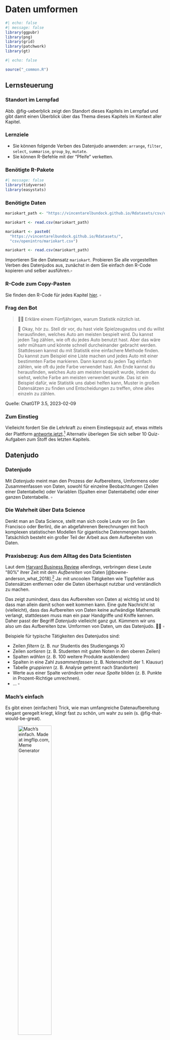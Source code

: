 # Daten umformen

<style>
q {
  quotes: '„' '“';
}
</style>


```r
#| echo: false
#| message: false
library(ggpubr)
library(png)
library(grid)
library(patchwork)
library(gt)
```


```r
#| echo: false

source("_common.R")
```



## Lernsteuerung



### Standort im Lernpfad

Abb. @fig-ueberblick zeigt den Standort dieses Kapitels im Lernpfad und gibt damit einen Überblick über das Thema dieses Kapitels im Kontext aller Kapitel.






### Lernziele


- Sie können folgende Verben des Datenjudo anwenden: `arrange`, `filter`,  `select`, `summarise`, `group_by`, `mutate`.
- Sie können R-Befehle mit der "Pfeife" verketten.


### Benötigte R-Pakete

```r
#| message: false
library(tidyverse)
library(easystats)
```




### Benötigte Daten

::: {.content-visible when-format="html"}

```r
mariokart_path <- "https://vincentarelbundock.github.io/Rdatasets/csv/openintro/mariokart.csv"

mariokart <- read.csv(mariokart_path)
```
:::


::: {.content-visible when-format="pdf"}


```r
mariokart <- paste0(
  "https://vincentarelbundock.github.io/Rdatasets/",
  "csv/openintro/mariokart.csv")

mariokart <- read.csv(mariokart_path)
```

:::

:::{#exr-los}
Importieren Sie den Datensatz `mariokart`. 
Probieren Sie alle vorgestellten Verben des Datenjudos aus,
zunächst in dem Sie einfach den R-Code kopieren und selber ausführen.$\square$
:::


### R-Code zum Copy-Pasten

Sie finden den R-Code für jedes Kapitel [hier](https://github.com/sebastiansauer/statistik1/tree/main/R-code-for-all-chapters). $\square$





### Frag den Bot


>   [🧑‍🎓]{.content-visible when-format="html"}[\emoji{student}]{.content-visible when-format="pdf"} Erkläre einem Fünfjährigen, warum Statistik nützlich ist.

>   [🤖]{.content-visible when-format="html"}[\emoji{robot}]{.content-visible when-format="pdf"}  Okay, hör zu. Stell dir vor, du hast viele Spielzeugautos und du willst herausfinden, welches Auto am meisten bespielt wird. Du kannst jeden Tag zählen, wie oft du jedes Auto benutzt hast. Aber das wäre sehr mühsam und könnte schnell durcheinander gebracht werden. Stattdessen kannst du mit Statistik eine einfachere Methode finden. Du kannst zum Beispiel eine Liste machen und jedes Auto mit einer bestimmten Farbe markieren. Dann kannst du jeden Tag einfach zählen, wie oft du jede Farbe verwendet hast. Am Ende kannst du herausfinden, welches Auto am meisten bespielt wurde, indem du siehst, welche Farbe am meisten verwendet wurde. Das ist ein Beispiel dafür, wie Statistik uns dabei helfen kann, Muster in großen Datensätzen zu finden und Entscheidungen zu treffen, ohne alles einzeln zu zählen.

Quelle: ChatGTP 3.5, 2023-02-09


### Zum Einstieg

Vielleicht fordert Sie die Lehrkraft zu einem Einstiegsquiz auf, etwas mittels der Plattform [antworte.jetzt](https://antworte.jetzt/).^[https://antworte.jetzt/] Alternativ überlegen Sie sich selber 10 Quiz-Aufgaben zum Stoff des letzten Kapitels.



## Datenjudo

:::{#def-datenjudo}
### Datenjudo
Mit *Datenjudo* meint man den Prozess der Aufbereitens, Umformens oder Zusammenfassen von Daten, sowohl für einzelne Beobachtungen (Zeilen einer Datentabelle) oder Variablen (Spalten einer Datentabelle) oder einer ganzen Datentabelle. $\square$
:::

### Die Wahrheit über Data Science

Denkt man an Data Science, stellt man sich coole Leute vor (in San Francisco oder Berlin), die an abgefahrenen Berechnungen mit hoch komplexen statistischen Modellen für gigantische Datenmengen basteln.
Tatsächlich besteht ein großer Teil der Arbeit aus dem Aufbereiten von Daten.


:::{.exm-datenjudo1}

### Praxisbezug: Aus dem Alltag des Data Scientisten

Laut dem [Harvard Business Review](https://hbr.org/2018/08/what-data-scientists-really-do-according-to-35-data-scientists) allerdings,
verbringen diese Leute "80%" ihrer Zeit mit dem *Aufbereiten* von Daten [@bowne-anderson_what_2018].^[<https://hbr.org/2018/08/what-data-scientists-really-do-according-to-35-data-scientists>]
Ja: mit uncoolen Tätigkeiten wie Tippfehler aus Datensätzen entfernen oder die Daten überhaupt nutzbar und verständlich zu machen.

Das zeigt zumindest, dass das Aufbereiten von Daten a) wichtig ist und b) dass man allein damit schon weit kommen kann. 
Eine gute Nachricht ist (vielleicht),
dass das Aufbereiten von Daten keine aufwändige Mathematik verlangt,
stattdessen muss man ein paar Handgriffe und Kniffe kennen.
Daher passt der Begriff *Datenjudo* vielleicht ganz gut. 
Kümmern wir uns also um das Aufbereiten bzw. Umformen von Daten, um das Datenjudo. 🔢🤹 $\square$

:::


:::{#exm-datenjudo}

Beispiele für typische Tätigkeiten des Datenjudos sind:

- Zeilen *filtern* (z. B. nur Studentis des Studiengangs X)
- Zeilen *sortieren* (z. B. Studenten mit guten Noten in den oberen Zeilen)
- Spalten *wählen* (z. B. 100 weitere Produkte ausblenden) 
- Spalten in eine Zahl *zusammenfassen* (z. B. Notenschnitt der 1. Klausur)
- Tabelle *gruppieren* (z. B. Analyse getrennt nach Standorten)
- Werte aus einer Spalte *verändern* oder *neue Spalte* bilden (z. B. Punkte in Prozent-Richtige umrechnen).
- ... $\square$

:::


### Mach's einfach

Es gibt einen (einfachen) Trick, wie man umfangreiche Datenaufbereitung elegant geregelt kriegt, 
klingt fast zu schön, um wahr zu sein (s. @fig-that-would-be-great).

![Mach's einfach. Made at imgflip.com, Meme Generator](img/thatwouldbegreat.jpg){#fig-that-would-be-great width="50%"}

Der Trick besteht darin, komplexe Operationen in mehrere einfache Teilschritte zu zergliedern^[Genau darin besteht das Wesen einer Analyse: die Zerlegung eines Objekts in seine Bestandteile.].
Man könnte vom "Lego-Prinzip" sprechen, s. @fig-lego.
Im linken Teil von @fig-lego sieht man ein (recht) komplexes Gebilde.
Zerlegt man es aber in seine Einzelteile, so sind es deutlich einfachere geometrische Objekte wie Dreiecke oder Quadrate (rechter Teil des Diagramms).

![Das Lego-Prinzip](img/Bausteine_dplyr_crop){#fig-lego width="75%"}

Damit Sie es selber einfach machen können, 
müssen Sie selber Hand anlegen.
Importieren Sie daher den Datensatz `mariokart`, z.B. so:


```r
mariokart <- read.csv(mariokart_path)

glimpse(mariokart)
```


```r
#| echo: false
mariokart <- as_tibble(mariokart)
```


:::{#exm-datenjudo}

Sie arbeiten immer noch bei dem großen Online-Auktionshaus.
Mittlerweile haben Sie sich den Ruf des "Datenguru" erworben.
Vielleicht weil Sie behauptet haben, Data Science sei zu 80% Datenjudo,
das hat irgendwie Eindruck geschindet...
Naja, jedenfalls müssen Sie jetzt mal zeigen, dass Sie nicht nur schlaue Sprüche draufhaben, sondern auch die Daten ordentlich abbürsten können.
Sie analysieren dafür im Folgenden den Datensatz `mariokart`. Na, dann los.$\square$
:::


## Die Verben des Datenjudos

Im R-Paket `{dplyr}`, das wiederum Teil des R-Pakets `{tidyverse}` ist,
gibt es eine Reihe von R-Befehlen,
die das Datenjudo in eine Handvoll einfacher Verben runterbrechen.^[Falls Sie das R-Paket `{tidyverse}` noch nicht installiert haben sollten, wäre jetzt ein guter Zeitpunkt dafür.]
Die wichtigsten Verben des Datenjudos schauen wir uns im Folgenden an.


Wir betrachten dazu im Folgenden einen einfachen (Spielzeug-)Datensatz,
an dem wir zunächst die Verben des Datenjudos vorstellen, s. @tbl-datenjudo.

```r
#| echo: false
d <- 
tibble(id = c(1, 2, 3),
       name = c("Anni", "Berti", "Charli"),
       gruppe = c("A", "A", "B"),
       note = c(2.7, 2.7, 1.7))

ra <- png::readPNG("img/rightarrow.png", native = TRUE)

p_d1 <- ggtexttable(d, rows=NULL)
p_ra <- ggplot() + inset_element(ra, 0, 0, 1, 1)
```

```r
#| echo: false
#| tbl-cap: "Ein einfacher Datensatz von schlichtem Gemüt"
#| label: tbl-datenjudo
d |> gt()
```


:::{.callout-important}
Die Verben des Datenjudos wohnen im Paket `{dyplr}`,
welches gestartet wird, wenn Sie `library(tidyverse)` eingeben.
Falls Sie vergessen , das Paket `{tidyverse}` zu starten, dann funktionieren diese Befehle nicht.$\square$
:::

:::{.callout-note}
Zur Erinnerung: In RStudio können Sie per Klick auf das kleine Tabellen-Icon im Bereich *Environment* die Tabellenansicht einer Tabelle öffnen, s. @sec-viewtab. $\square$
:::


### Tabelle sortieren: `arrange`

*Sortieren* der Zeilen ist eine einfache, aber häufige Tätigkeit des Datenjudos, s. @fig-arrange.

```r
#| echo: false
#| label: fig-arrange
#| fig-asp: .5
#| fig-cap: "Sinnbild für das Sortieren einer Tabelle mit `arrange()`"
d_arranged <-
  d %>% 
  arrange(note)

p_d_arranged <- ggtexttable(d_arranged, rows=NULL) 

p_d_arranged <-
  p_d_arranged %>% 
  table_cell_bg(column = 4, fill = "red", row = 2:tab_nrow(p_d_arranged))

p_text <- grid::textGrob("arrange()")

design <- 
  "
A#D
ABD
ACD
A#D
"

p_arrange <- wrap_plots(A = p_d1, 
                        B = p_text , 
                        C = p_ra, 
                        D = p_d_arranged, 
           widths = c(4,1,4),
           design = design) 
p_arrange +
  theme(plot.margin = margin(t = 5, r = 5, b = 5, l = 5, unit = "pt")) # Adjust top, right, bottom, and left margins


```


:::{#exm-arrange1}

### Was sind die höchsten Preise?

Sie wollen mal locker anfangen. Daher stellen Sie sich folgende Frage: Was sind denn eigentlich die höchsten Preise, für die das Spiel *Mariokart* über den Online-Ladentisch geht?
Die Spalte des Verkaufspreis heißt offenbar `total_pr` (s. Tabelle `mariokart`).
In Excel kann die Spalte, nach der man die Tabelle sortieren möchte,
einfach anklicken. Ob das in R auch so einfach geht?
Die Funktion `arrange()` macht es uns ziemlich einfach:

```r
#| echo: false
mariokart <-
  mariokart |> 
  select(-title)  # braucht zu viel Platz
```


::: {.content-visible when-format="html"}

```r
arrange(mariokart, total_pr)
```

:::

::: {.content-visible when-format="pdf"}
```r
#| eval: false
arrange(mariokart, total_pr) 
```


```r
#| echo: false
mariokart |> 
  select(total_pr, start_pr) |> 
  arrange(total_pr) |> 
  head()
```

:::

Übersetzen wir die R-Syntax ins Deutsche:

```
Hey R,
arrangiere (sortiere) `mariokart` nach der Spalte `total_pr`.
```

Gar nicht so schwer.$\square$
:::



Übrigens wird in `arrange()` per Voreinstellung aufsteigend sortiert.
Setzt man ein Minus vor der zu sortierenden Spalte,
wird umgekehrt, also *absteigend* sortiert:

```r
#| eval: false
mario_sortiert <- arrange(mariokart, -total_pr)
```


:::{#exr-arrange2}
Sortieren Sie die Mariokart-Daten absteigend nach der Anzahl der beigelegten Lenkräder.$\square$
:::

### Zeilen filtern: `filter`

#### Nur bestimmte Zeilen behalten

Zeilen *filtern* bedeutet, dass man nur *bestimmte* *Zeilen* (Beobachtungen) *behalten* möchte, 
die restlichen Zeilen brauchen wir nicht, weg mit ihnen.
Wir haben also ein Filterkriterium im Kopf,
anhand dessen wir die Tabelle filern, s. @fig-filter.


```r
#| echo: false
#| label: fig-filter
#| fig-cap: "Sinnbild für das Filtern einer Tabelle mit `filter()`"
d_filter <-
  d %>% 
  filter(note > 2)


p_d1 <- ggtexttable(d, rows=NULL)
p_ra <- ggplot() + inset_element(ra, 0, 0, 1, 1)
p_d_filter <- ggtexttable(d_filter, rows=NULL) 

p_d_filter <- 
  p_d_filter %>% 
  table_cell_bg(column = 1:4, fill = "red", row = 2:tab_nrow(p_d_filter))

p_text_filter <- grid::textGrob("filter()")

design <- 
  "
A#D
ABD
ACD
A#D
"

p_filter <- wrap_plots(A= p_d1, 
                       B = p_text_filter , 
                       C = p_ra, 
                       D = p_d_filter, 
                       widths = c(4,1,4),
                       design = design) 
p_filter
```


:::{#exm-filter}

### Ob ein Foto für den Verkaufspreis nützlich ist?

Als nächstes kommt Ihnen die Idee, 
mal zu schauen, ob Auktionen mit Photo der Ware einen höheren Verkaufspreis erzielen
als Auktionen ohne Photo.

```r
mariokart_neu <- filter(mariokart, stock_photo == "yes")
```

::: {.content-visible when-format="html"}

```r
mariokart_neu 
```





:::



Sie filtern also die Tabelle so,
dass *nur* diese Auktionen im Datensatz verbleiben,
welche ein Photo haben,
mit anderen Worten, Auktionen (Beobachtungen) bei denen gilt: `stock_photo == TRUE`.$\square$
:::


#### Komplexeres Filtern

Angestachelt von Ihren Erfolgen möchten Sie jetzt komplexere Hypothesen prüfen:
Ob wohl Auktionen von *neuen* Spielen und zwar *mit* Photo einen höheren Preis erzielen als die übrigen Auktionen?

Anders gesagt haben Sie zwei Filterkriterien im Blick: Neuheit `cond` und Photo `stock_photo`. Nur diejenigen Auktionen, die *sowohl* Neuheit *als auch* Photo erfüllen, möchten Sie näher untersuchen (Filtern mit dem logischen UND):

```r
mario_filter1 <- filter(mariokart, stock_photo == "yes" & cond == "new")
```


::: {.content-visible when-format="html"}
```r
mario_filter1
```
:::

Hm. Was ist mit den Auktionen, die *entweder* über ein Photo verfügen *oder auch* neu sind, oder beides (Filtern mit dem logischen ODER)?

```r
mario_filter2 <- filter(mariokart, 
                        stock_photo == "yes" | cond == "new")
```

::: {.content-visible when-format="html"}
```r
mario_filter2
```
:::

Zur Erinnerung: Logische Operatoren sind in @sec-logic erläutert.


Hier könnte man noch viele interessante Hypothesen prüfen, denken Sie sich und tun das auch ... 



:::{#exr-filter2}
Filtern Sie die Spiele mit nur einem Lenkrad und ohne Versandkosten.$\square$
:::



:::{#exr-filter3}
Filtern Sie die Spiele mit nur einem Lenkrad, die einen überdurchschnittlichen Verkaufspreis erzielen. 
Tipp: Nutzen Sie die Funktion `describe_distribution(name_der_tabelle)`, um den Mittelwert einer Variable des Datensatzes zu erfahren (diese Funktion wohnt im R-Paket `easystats`). $\square$
:::


### Spalten auswählen mit `select`

Eine Tabelle mit vielen Spalten kann schnell unübersichtlich werden.
Da lohnt es sich, eine alte goldene Regel zu beachten: Mache die Dinge so einfach wie möglich, aber nicht einfacher.
Wählen wir also *nur* die Spalten aus, die uns interessieren und entfernen wir die restlichen, s. @fig-select.

```r
#| echo: false
#| label: fig-select
#| fig-asp: 0.5
#| fig-cap: "Sinnbild für das Auswählen von Spalten mit `select()`"
d_select <-
  d %>% 
  select(id, note)

p_d1 <- ggtexttable(d, rows=NULL)
p_ra <- ggplot() + inset_element(ra, 0, 0, 1, 1)
p_d_select <- ggtexttable(d_select, rows=NULL) 

p_d_select2 <- 
  p_d1 %>% 
  table_cell_bg(column = 2, fill = "red", row = 2:tab_nrow(p_d_select))

p_text_select <- grid::textGrob("select()")

design <- 
  "
A#D
ABD
ACD
A#D
"

p_select <- wrap_plots(A= p_d_select2, 
                       B = p_text_select, 
                       C = p_ra, 
                       D = p_d_select, 
                       widths = c(4,1,4),
                       design = design) 
p_select
```

:::{#exm-select}

### Fokus auf nur zwei Spalten

Ob wohl gebrauchte Spiele deutlich geringere Preise erzielen im Vergleich zu neuwertigen Spielen?
Sie entschließen sich, mal ein Stündchen auf die relevanten Daten zu starren.

```r
#| eval: false
mario_select1 <- select(mariokart, cond, total_pr)
```



Aha (?)$\square$
:::

Der Befehl `select` erwartet als Input eine Tabelle und gibt (als Output) eine Tabelle zurück 
-- genau wie die meisten anderen Befehle des Datenjudos.
Auch wenn Sie nur eine Spalte auswählen, bleibt es eine Tabelle,
eben eine Tabelle mit nur einer Spalte.

`select` erlaubt Komfort; Sie können Spalten auf mehrere Arten auswählen,
z.B.

```r
#| eval: false
select(mariokart, 1, 2)  # Spalte 1 und 2
select(mariokart, 2:5)  #  Spalten 2 *bis* 5 
select(mariokart, -1)  # Alle Spalte *aber nicht* Spalte 1
```


:::{#exr-select}
Wählen Sie die Spalten `total_pr`, `cond` sowie die zweite Spalte der Tabelle `mariokart` aus!^[`select(mariokart, total_pr, cond, 2)`] $\square$
:::




Vertiefte Informationen zum Auswählen von Spalten mit `select` findet sich [hier](https://tidyr.tidyverse.org/reference/tidyr_tidy_select.html).^[<https://tidyr.tidyverse.org/reference/tidyr_tidy_select.html>]


### Spalten zu einer Zahl zusammenfassen mit `summarise`

So eine lange Spalte mit Zahlen -- mal ehrlich: wer blickt da schon durch?
Viel besser wäre es doch, die Spalte `total_pr` zu einer Zahl zusammenzufassen, das ist doch viel handlicher.
Kurz entschlossen fassen Sie die Spalte `total_pr`, den Verkaufspreis, zum Mittelwert zusammen, s. @fig-summarise.

```r
#| echo: false
#| label: fig-summarise
#| fig-asp: 0.5
#| fig-cap: "Spalten zu einer einzelnen Zahl zusammenfassen mit `summaris()`"
d_summ <-
  d %>% 
  summarise(note_mw = round(mean(note), 1))


p_d1 <- ggtexttable(d, rows=NULL)
p_ra <- ggplot() + inset_element(ra, 0, 0, 1, 1)
p_d_summ <- ggtexttable(d_summ, rows=NULL) 

p_text_summ <- grid::textGrob("summarise()",
                              gp=grid::gpar(fontsize=8))

design <- 
  "
A#D
ABD
ACD
A#D
"

p_summ <- wrap_plots(A= p_d1, 
                       B = p_text_summ, 
                       C = p_ra, 
                       D = p_d_summ, 
                       widths = c(4,1,4),
                       design = design) 
p_summ
```

:::{#exm-summarise}

### Was ist der mittlere Verkaufspreis?

Mit `summarise`, s. @lst-summarise, können wir den mittleren Verkaufspreis der Mariokart-Spiele berechnen.



```r
#| lst-label: lst-summarise
#| lst-cap: "Die R-Funktion summarise fasst einen Vektor z u einer Zahl zusammen"
mariokart_mittelwert <- summarise(mariokart,
                                  preis_mw = mean(total_pr))
mariokart_mittelwert
```

Aha! Etwa 50€ erzielt so eine Auktion im Schnitt.$\square$

:::


Übersetzen wir @lst-summarise vom Errischen ins Deutsche:

>   [🧑‍🎓]{.content-visible when-format="html"}[\emoji{student}]{.content-visible when-format="pdf"} Hey R, fasse die Zeilen von `total_pr` aus `mariokart` zu einer Zahl zusammen, und zwar mit Hilfe des Mittelwerts. Die resultierende Tabelle nennen wir `mariokart_mittelwert, sehr kreativ. Und die resultierende Spalte, die einzige in `mariokart_mittelwert`, nennen wir `preis_mw`.



Ein bisschen abstrakter gesprochen, fasst `summarise` also eine *Spalte* zu einer (einzelnen) *Zahl* zusammen, s. @eq-desk-summ.^[Eine Alternative, um eine Spalte zu einer Zahl zusammenzufassen, bietet der "Dollar-Operator" (`$`):  `mean(mariokart$total_pr)`.
Der Dollar-Operator trennt hier die Tabelle von der Spalte: `tibble$spalte`.
Im Gegensatz zu den Verben des Tidyverse (die immer einer Tabelle zurückliefern),
liefert der Dollar-Operator einen Vektor (Spalte) zurück. (Diese wird von `mean` dann zu einer einzelnen Zahl zusammengefasst.)]
*Auf welche Art* zusammengefasst werden soll, z.B. anhand des Mittelwerts oder Maximalwerts, muss noch zusätzlich innerhalb von `summarise` angegeben werden.



$$\begin{array}{|c|} \hline \\ \hline \\  \\  \\ \\ \hline \end{array} \qquad \rightarrow  \qquad \begin{array}{|c|} \hline \\  \hline \end{array}$$ {#eq-desk-summ}



:::{#exr-summarise}
Identifizieren Sie den höchsten Kaufpreis eines Mariokart-Spiels!^[`summarise(mariokart, hoechster_preis = max(total_pr))`] $\square$
:::






### Tabelle gruppieren

Es ist ja gut und schön, zu wissen, was so ein Spiel im Schnitt kostet.
Aber viel interessanter wäre es doch, denken Sie sich,
zu wissen, ob die neuen Spiele im Schnitt mehr kosten als die alten?
Ob R Ihnen so etwas ausrechnen kann?

>   [🤖]{.content-visible when-format="html"}[\emoji{robot}]{.content-visible when-format="pdf"}  Ich tue fast alles für dich. [🧡]{.content-visible when-format="html"}[\emoji{heart}]{.content-visible when-format="pdf"} 

Also gut, R, dann gruppiere die Tabelle, s. @fig-group.


```r
#| echo: false
#| label: fig-group
#| fig-cap: "Gruppieren von Datensätzen mit `group_by()`"
d_groupby <-
  d %>% 
  group_by(gruppe)

d_g1 <-
  d %>% 
  filter(gruppe == "A")

d_g2 <-
  d %>% 
  filter(gruppe == "B")


p_d_g1 <- ggtexttable(d_g1, rows=NULL) 
p_d_g2 <- ggtexttable(d_g2, rows=NULL)


p_d_g1 <- 
  p_d_g1 %>% 
  table_cell_bg(column = 3, fill = "blue", row = 2:tab_nrow(p_d_g1))

p_d_g2 <- 
  p_d_g2 %>% 
  table_cell_bg(column = 3, fill = "green", row = 2:tab_nrow(p_d_g2))

p_text_summ <- grid::textGrob("group_by(gruppe)",
                              gp=grid::gpar(fontsize=8))

design <- 
  "
A#D
ABD
ACE
A#E
"

p_group <- wrap_plots(A= p_d1, 
                       B = p_text_summ, 
                       C = p_ra, 
                       D = p_d_g1, 
                       E = p_d_g2,
                       widths = c(3,1,3),
                       design = design) 
p_group
```

Durch das Gruppieren wird die Tabelle in "Teiltabellen" -- entsprechend der Gruppen -- aufgeteilt.
Das sieht man der R-Tabelle aber nicht wirklich an.
Aber alle nachfolgenden Berechnungen werden *für jede Teiltabelle* einzeln ausgeführt.


:::{#exm-groupby}

### Mittlerer Preis pro Gruppe

Gruppieren alleine liefert Ihnen zwei (oder mehrere) Teiltabellen,
etwa neue Spiele (Gruppe 1, `new`) vs. gebrauchte Spiele (Gruppe 2, `used`).
Mit anderen Worten: Wir gruppieren anhand der Variable `cond`.

```r
mariokart_gruppiert <- group_by(mariokart, cond)
```

Wenn Sie die neue Tabelle betrachte, sehen Sie wenig Aufregendes, nur einen Hinweis, dass die Tabelle gruppiert ist.
Jetzt können Sie an jeder Teiltabelle Ihre weiteren Berechnungen vornehmen, etwa die Berechnung des mittleren Verkaufspreises.


```r
summarise(mariokart_gruppiert, preis_mw = mean(total_pr))
```

Langsam fühlen Sie sich als Datenchecker ... 🥷 🦹‍♀ $\square$
:::


:::{#exr-groupby}
:::{.panel-tabset}
### Aufgabe
Berechnen Sie den mittleren und maximalen Verkaufspreis getrennt für Spiele mit und ohne Foto!

### Lösung
```r
mariokart_gruppiert_foto <- group_by(mariokart, stock_photo)

mariokart_verkaufspreis_foto <- 
  summarise(mariokart_gruppiert_foto,
            total_pr_avg = mean(total_pr),
            total_pr_max = max(total_pr))

mariokart_verkaufspreis_foto
```

:::
:::


### Spalten verändern mit `mutate`

Immer mal wieder möchte man *Spalten verändern*, bzw. deren Werte umrechnen, s. @fig-mutate.

```r
#| echo: false
#| label: fig-mutate
#| fig-asp: 0.5
#| fig-cap: "Spalten verändern/neu berechnen mit `mutate()`"
d_mutate <-
  d %>% 
  mutate(punkte = c(73, 72, 89))

p_d_mutate <- ggtexttable(d_mutate, rows=NULL) 

p_d_mutate <- 
  p_d_mutate %>% 
  table_cell_bg(column = 5, fill = "red", row = 2:tab_nrow(p_d_select))

p_text_mutate <- grid::textGrob("mutate()",
                              gp=grid::gpar(fontsize=7))

design <- 
  "
A#D
ABD
ACD
A#D
"

p_mutate <- wrap_plots(A= p_d1, 
                       B = p_text_mutate, 
                       C = p_ra, 
                       D = p_d_mutate, 
                       widths = c(3,1,4),
                       design = design) 
p_mutate
```

:::{#exm-mutate}

Der Hersteller des Computerspiels *Mariokart* kommt aus Japan; 
daher erscheint es Ihnen opportun für ein anstehendes Meeting mit dem Hersteller die Verkaufspreise von Dollar in japanische Yen umzurechnen.
Nach etwas Googeln finden Sie einen Umrechnungskurs von 1:133.

```r
mariokart2 <- mutate(mariokart, total_pr_yen = total_pr * 133)
mariokart2 <- select(mariokart2, total_pr_yen, total_pr)
mariokart2 |> head()  # nur die ersten paar Zeilen
```

Sicherlich werden Sie Ihre Gesprächspartner schwer beeindrucken.$\square$
:::


Mit  `mutate` berechnen Sie eine Spalte `x` (in einer Tabelle) neu.
Die Funktion, die Sie in `mutate` benennen wird für jede Zeile der Spalte `x` angewendet.

:::{#exm-mutate2}
### Beispiele für Funktionen für `mutate`
`mutate` eignet sich, z.B. um Spalten zu addieren, zu multiplizieren oder sonstwie zu transformieren (z.B. den Logarithmus anwenden oder den Mittelwert der Spalte von jeder Zeile abziehen). $\square$
:::


:::{#exr-mutate}
:::{.panel-tabset}
### Aufgabe
Rechnen Sie die Dauer der Auktionen von Tagen in Wochen um.

### Lösung
```r
mariokart_duration_wochen <- 
  mutate(mariokart, duration_week = duration / 7)

mariokart_duration_wochen <-
   select(mariokart_duration_wochen, duration, duration_week)
mariokart_duration_wochen |> head()  # nur die ersten paar Zeilen
```
:::
:::



:::{#exr-mutate2}
:::{.panel-tabset}
### Aufgabe
Rechnen Sie wieder die Dauer der Auktionen von Tagen in Wochen um, aber runden Sie die Wochen auf ganze Wochen.

### Lösung

```r
mariokart_duration_wochen <- 
  mutate(mariokart, duration_week = duration / 7)

mariokart_duration_wochen_gerundet <-
  mutate(mariokart_duration_wochen, duration_week_gerundet =
           round(duration_week, digits = 0))

mariokart_duration_wochen_schmal <-
  select(mariokart_duration_wochen_gerundet, duration, 
         duration_week, duration_week_gerundet)
mariokart_duration_wochen_schmal |> head()
```
:::
:::



>   [🧟‍♀️]{.content-visible when-format="html"}[\emoji{woman-zombie}]{.content-visible when-format="pdf"}️ Statistik, wann braucht man schon sowas!?

>   [🤖]{.content-visible when-format="html"}[\emoji{robot}]{.content-visible when-format="pdf"} Eigentlich nur dann, wenn man die Fakten gut verstehen will, sonst nicht.



### Zeilen zählen mit `count`


Arbeitet man mit nominalskalierten Daten, ist (fast) alles, was man tun kann,
das Zeilen zählen.^[Ja, das ist traurig.]

Man könnte z.B. fragen, wie viele neue und wie viele alte Spiele in der Tabelle (Dataframe) `mariokart` vorhanden sind.

:::{#exm-count}
Nach der letzten Präsentation Ihrer Analyse hat Ihre Chefin gestöhnt: 
"Oh nein, alles so kompliziert. Statistik! Himmel hilf! 
Kann man das nicht einfacher machen?"
Anstelle von irgendwelchen komplizierten Berechnungen (Mittelwert?) möchten Sie ihr beim nächsten Treffen nur zeigen, wie viele Computerspiele neu und wie viele gebraucht sind (in Ihrem Datensatz).
Schlichte Häufigkeiten also. Hoffentlich ist Ihre Chefin nicht wieder überfordert...

```r
mariocart_counted <- count(mariokart, cond)
mariocart_counted
```


Aha! Es gibt mehr gebrauchte als neue Spiele.$\square$
:::

Jetzt könnte man noch den *Anteil* (engl. *proportion*) ergänzen:
Welcher *Anteil* (der 143 Spiele in `mariokart`) ist neu, welcher gebraucht?

```r
mutate(mariocart_counted, Anteil = n / sum(n))
```



:::{#exr-count}
Zählen Sie Sie, wie viele Auktionen ein Foto enthalten.^[`count(mariokart, stock_photo)`] $\square$
:::

:::{#exr-count2}
Zählen Sie Sie, wie viele Auktionen ein Foto enthalten -- innerhalb der gebrauchten Spiele und innerhalb der neuen Spiele. Anders gesagt: Teilen Sie den Datensatz sowohl nach Zustand als auch nach Foto auf und zählen Sie jeweils, wie viele Spiele/Auktionen in die jeweilige Gruppe gehören.^[`count(mariokart, stock_photo, cond)`] $\square$
:::




### Fazit: Verben am Fließband

die Befehle ("Verben") des Tidyverse sind jeweils für einzelne, typische Aufgaben des Datenaufbereitens ("Datenjudo") zuständig.

Typischerweise erwarten diese Befehle eine Tabelle (▥) als Input und liefern eine Tabelle aus Output zurück, s. @fig-tbl-in-out.


```mermaid
%%| label: fig-tbl-in-out
%%| fig-cap: Tidyverse-Befehle erwarten normalerweise eine Tabelle (tibble) als Input und geben auch eine Tabelle zurück als Output
flowchart LR
  A["▥"] --> B[tidyverse-Befehl] --> C["▥"] 
```


## Die Pfeife {#sec-pipe}

[🚬 👈 ]{.content-visible when-format="html"}Das ist keine Pfeife, 
wie René Magritte 1929 in seinem [berühmten Bild](https://en.wikipedia.org/wiki/File:MagrittePipe.jpg) schrieb, 
s. @fig-pfeifen [@m7_savinellis_2004-1].^[Vgl. <https://en.wikipedia.org/wiki/The_Treachery_of_Images>]




:::::{#fig-pfeifen}

:::: {layout-ncol=4}

::: {.column width="30%"}
![Das ist keine Pfeife. Sondern ein Bild einer Pfeife.](img/800px-Pipa_savinelli.jpg){#fig-pfeife width="50%"}

:::




::: {.column width="10%"}
<!-- Empty col -->

:::


::: {.column width="30%"}
:::{.xlarge}
%>%   
:::
:::

::: {.column width="30%"}
:::{.xlarge}
|>
:::
:::

::::


So sieht die Pfeife in R aus (Jaja, das ist keine Pfeife, sondern ein Symbol einer Pfeife...). Links: Ein Bild einer Pfeife. Mitte und Rechts: Die zwei R-Symbole für eine "Pfeife" (pipe).

:::::


### Russische Puppen

Computerbefehle, und im Speziellen R-Befehle kann man "aufeinander" 
-- oder vielmehr: ineinander -- stapeln, 
so ähnlich wie eine russische Puppe (vgl. @sec-first-fun).
Schauen wir uns das in einem Beispiel an.
Dazu definieren wir zuerst einen Vektor `x` aus drei Zahlen:

```r
x <- c(1, 2, 3)
```

Und dann kommt unser verschachtelter Befehl:

```r
sum(x - mean(x))
```

Wie schon erwähnt, arbeitet R so einen "verschachtelten"
Befehl *von innen nach außen* ab:


Start: `sum(x - mean(x))`

[⬇️]{.content-visible when-format="html"}
[$\downarrow$]{.content-visible when-format="pdf"}

Schritt 1: `sum(x - 2)`

[⬇️]{.content-visible when-format="html"}
[$\downarrow$]{.content-visible when-format="pdf"}

Schritt 2: `sum(-1, 0, 1)`

[⬇️]{.content-visible when-format="html"}
[$\downarrow$]{.content-visible when-format="pdf"}

Schritt 3: `0`. Fertig. Puh. Kompliziert.


Soweit kann man noch einigermaßen folgen. 
Aber das Verschachteln kann man noch extremer machen,
dann wird's wild.
Schauen Sie sich mal folgende (Pseudo-)Syntax an:^[Ein beliebter Fehler ist es übrigens, nicht die richtige Zahl an schließenden Klammern hinzuschreiben, z.B. `fasse_zusammen(gruppiere(wähle_spalten(filter_zeilen(meine_daten))))` FALSCHE ZAHL AN KLAMMERN.]


```{#lst-schachtel .r lst-cap="Eine wild verschachtelte Sequenz von R-Befehlen"}
fasse_zusammen(
  gruppiere(
    wähle_spalten(
      filter_zeilen(meine_daten))))
```


🤯 

### Die Pfeife zur Rettung

@lst-schachtel ist schon harter Tobak, was für echte Fans.
Wäre es nicht einfacher, 
man könnte @lst-schachtel wie folgt schreiben:


```
Nimm "meine_daten" *und dann*
  filter gewünschte Zeilen *und dann*
  wähle gewünschte Spalten *und dann*
  teile in Subgruppen *und dann*
  fasse sie zusammen.
```

:::{#def-pipe}
### Pfeife
"Und dann" heißt auf Errisch ` %>% ` oder ` |> `.
Man nennt diesen Befehl "Pfeife" (engl. *pipe*). $\square$
:::

:::{.callout-note}
Der Befehl ` %>% ` *verknüpft* Befehle.
Der Shortcut für diesen Befehl ist Strg-Shift-M.
Die Pfeife `%>%` "wohnt" im Paket `{tidyverse}`.^[Genauer gesagt im Paket `{magrittr}`,
welches aber under the hood von `{tidyverse}` geladen wird. 
Also nichts, um dass Sie sich kümmern müssten.]
:::

Mittlerweile^[Seit R 4.1] ist auch im Standard-R eine Pfeife eingebaut.
die sieht so aus: `|>`.
Die eingebaute Pfeife funktioniert praktisch gleich zur anderen Pfeife ` %>% `,
hat aber den Vorteil, dass Sie nicht `{tidyverse}` starten müssen.
Da wir `{tidyverse}` aber sowieso praktisch immer starten werden, 
bringt es uns keinen Vorteil, die neuere Pfeife des Standard-R `|>` zu verwenden.^[Aber auch keinen Nachteil. Unter *Tools > Global Options...* können Sie einstellen, 
dass der Shortcut Strg-Shift-M die eingebaute Pfeife verwendet.] 

::::{.columns}

:::{.column width="50%"}

```mermaid
%%| fig-cap: Illustration für eine Pfeifensequenz, es geht vorwärts wie am Fließband.
%%| label: fig-pfeife
%%| out-width: "100%"
flowchart TD
  A["meine Daten 🗳"] --filter_zeilen-->B["▥"] 
  B --wähle_spalten--> C["▥"]
  C --gruppiere--> D["▥"]
  D --fasse_zusammen--> E["▥ Fertig. 🤩"]

```

:::

:::{.column width="50%"}


Und jetzt kommt's: So eine Art von Befehls-Verkettung gibt es in R.
Schauen Sie sich mal @lst-pfeife an:

```{#lst-pfeife .r lst-cap="Eine Pfeifen-Befehlssequenz (Pseudo-Syntax)"}
meine_daten %>%
  filter_gewünschte_zeilen() %>%
  wähle_gewünschte_spalten() %>%
  gruppiere() %>%
  fasse_zusammen() 
```


So eine Pfeifen-Befehlsequenz ist ein wie ein Fließband,
an dem es mehrere Arbeitsstationen gibt, s. @fig-pfeife. 
Unser Datensatz wird am Fließband von Station zu Station weitergereicht und
an jeder Stelle weiterverarbeitet.

:::
::::

<!-- TODO  -->
<!-- ## Praxisprobleme des Datenaufbereitens -->

<!-- ### Fehlende Werte  -->

<!-- ### Spalten umbenennen -->

<!-- ### Werte umkodieren -->



So könnte Ihre "Pfeifen-Sequenz" aussehen:

```r
# Hey R, nimm die Tabelle "mariokart":
mariokart %>%  
   # filter nur die günstigen Spiele:
  filter(total_pr < 100) %>% 
  # wähle die zwei Spalten:
  select(cond, total_pr) %>%  
  # gruppiere die Tabelle nach Zustand des Spiels:
  group_by(cond) %>%  
  # fasse beide Gruppen nach dem mittleren Preis zusammen:
  summarise(total_pr_mean = mean(total_pr))  
```


:::{.callout-important}
Die Syntax `filter(mariokart, total_pr < 100)` und die Syntax `mariokart |> filter(total_pr < 100)` sind identisch.

Allgemeiner: `d |> f(x)` = `f(d, x)`.
:::


## Beispiele für Forschungsfragen

:::{#exr-fallbsps}
Bevor Sie die Lösungen der folgenden Fallbeispiele lesen, versuchen Sie die Aufgaben selber zu lösen.
Ja, ich weiß, es ist hart, nicht gleich auf die Lösungen zu schauen! $\square$
:::


Sie arbeiten als ~~Diener~~ strategischer Assistent der Geschäftsführerin 
und sind für Faktenchecks und andere Daten-Aufgaben zuständig.
Heute sollen Sie zeigen, was Sie können (Schluck).


### Forschungsfrage 1

:::{.panel-tabset}

### Frage

>   [👩]{.content-visible when-format="html"}[\emoji{woman}]{.content-visible when-format="pdf"} Ich würde von Ihnen  gerne wissen, 
was das teuerste Spiel ist, aber jeweils für neue und gebrauchte Spiele. 
Aber nur für Spiele, die mit Foto verkauft wurden!

### Antwort

```r
mariokart %>% 
  filter(stock_photo == "yes") %>% 
  group_by(cond) %>% 
  summarise(total_pr_max = max(total_pr))
```

Die Funktion `max` liefert den größten Wert eines Vektors zurück:

```r
x <- c(1, 2, 10)
max(x)
```
:::


### Forschungsfrage 2

:::{.panel-tabset}

### Frage

>   [👩]{.content-visible when-format="html"}[\emoji{woman}]{.content-visible when-format="pdf"} Ich würde gerne die mittlere Versandpauschale wissen, 
aber getrennt nach Anzahl der Lenkräder, die dem Spiel beigelegt sind. 
Und ich will nur Gruppen berücksichtigen, die aus mindestens 10 Spielen bestehen!

### Antwort

Wenn wir die Anzahl der Spiele zählen in Abhängigkeit der beigelegten Lenkräder (`wheels`), 
bekommen wir eine Tabelle mit zwei Spalten: `wheels` und `n`.
`n` zählt, wie viele Spiele (Zeilen) 
in der jeweiligen Gruppe ("Teiltabelle") von `wheels` sind.

```r
mariokart %>%
  count(wheels)
```

Aus dieser Tabellet sehen wir, dass 3 oder 4 Lenkräder nur selten (2 bzw. 1 Mal) 
beigelegt wurden und wir solche Spiele herausfiltern sollten, 
bevor wir den Mittelwert der Versankosten ausrechnen:

```r
mariokart %>%
  filter(wheels < 3) %>% 
  group_by(wheels) %>% 
  summarise(mittlere_versandkosten = mean(ship_pr),
            anzahl_spiele = n())
```

Die Funktion `n()` gibt die Anzahl der Zeilen pro Teiltabelle zurück.
:::


### Forschungsfrage 3


:::{.panel-tabset}

### Frage

>   [👩]{.content-visible when-format="html"}[\emoji{woman}]{.content-visible when-format="pdf"} Ich würde gerne den Verkaufspreis in Yen wissen, nicht in Euro. 
Dann rechne mal den mittleren Verkaufspreis aus und ziehe 10% ab, 
die wir als Provision unseren Verkäufern zahlen müssen.


### Antwort

```r
mariokart %>% 
  select(total_pr) %>% 
  mutate(total_pr_yen = total_pr * 133) %>% 
  summarise(
    preis_yen_mw = mean(total_pr_yen),
    preis_yen_mw_minus_10proz = preis_yen_mw - 0.1*preis_yen_mw)
```

Wie man sieht kann man in `summarise` auch mehr als eine Berechnung einstellen.
In diesem Fall haben wir zwei Berechnungen angestellt: 
Einmal den Mittelwert und einmal den Mittelwert minus 10% (des Mittelwerts).

:::


:::{#exr-diy}
### Do It Yourself
Denken Sie sich selber ähnliche Forschungsfragen aus.
Stellen Sie diese einer vertrauenswürdigen Kommilitonen bzw. einem vertrauenswürdigen Kommilitonen. 
DIY!
Schauen Sie, ob Ihre Aufgabe richtig gelöst wird. $\square$
:::

## Praxisbezug


Die Covid19-Epidemie hatte weltweit massive Auswirkungen; auch psychologischer Art wie Vereinsamung, 
Angst oder Depression.
Eine Studie, die die psychologischen Auswirkungen von @mulukom_psychological_2020,
die [unter der Projekt-ID tsjnb bei der Open Science Foundation (OSF), <https://osf.io/tsjnb/>, angemeldet ist](https://osf.io/tsjnb/).
Die Daten wurden mit R ausgewertet. 
Beispielhaft ist unter <https://osf.io/4b9p2> die R-Syntax zu sehen, die die Autoren zur Datenaufbereitung verwendet haben.
Einen guten Teil dieser Syntax kennen Sie aus diesem Kapitel.
Diese Studie ist, neben einigen vergleichbaren, ein schönes Beispiel, wie Forschung und Praxis ineinander 
greifen können: Angewandte Forschung als Beitrag zur Lösung eines akuten Problems, 
der Corona-Pandemie.


## Wie man mit Statistik lügt

Ein (leider) immer mal wieder zu beobachtender "Trick", um Daten zu frisieren ist,
nur die Daten zu berichten, die einem in den Kram passen.

:::{#exm-luege-filter}

```r
#| echo: false
pr_mean <- round(mean(mariokart$total_pr), 0)
```


Eine Analystin [👩]{.content-visible when-format="html"}[\emoji{woman}]{.content-visible when-format="pdf"} möchte zeigen, dass der Verkaufspreis von Mariokart-Spielen "viel zu niedrig" ist. 
Es muss ein höherer Wert rauskommen, findet dis Analysti. Der mittlere Verkaufspreis (im Datensatz `mariokart`) 
liegt bei 50 Euro. 


>   [👩]{.content-visible when-format="html"}[\emoji{woman}]{.content-visible when-format="pdf"}  Kann man den Wert nicht ... "kreativ verbessern"? 
Ein paar Statistik-Tricks anwenden?

Um dieses Ziel zu erreichen, teilt die Analystin den Datensatz in Gruppen 
nach Anzahl der dem Spiel beigelegten Lenkräder (`wheels`).
Dann wird der Mittelwert pro Gruppe berechnet.

```r
mariokart_wheels <- 
mariokart %>% 
  group_by(wheels) %>% 
  summarise(pr_mean = mean(total_pr),
            count_n = n())  # n() gibt die Anzahl der Zeilen pro Gruppe an

mariokart_wheels
```

Schließlich berechnet unsere Analystin den *ungewichteten* Mittelwert über diese 5 Gruppen:

```r
mariokart_wheels %>% 
  summarise(mean(pr_mean))
```

Und das Ergebnis lautet: 56 Euro! Das ist doch schon etwas "besser" als 50 Euro.

Natürlich ist es *falsch* und irreführend, hier einen ungewichteten Mittelwert zu berechnen.
Der gewichtete Mittelwert würde wiederum zum korrekten Ergebnis, 50 Euro, führen.$\square$
:::

## Fallstudien

### Die Pinguine

![Possierlich: Die Pinguine](img/penguins.png){#fig-penguins width="50%"}

:::{#exr-peng-start}
Machen Sie sich zunächst mit dem Pinguin-Datensatz vertraut. Fokussieren Sie sich auf die Zielvariable *Gewicht*.
$\square$
:::

::::: {.content-visible unless-format="pdf"}
Die folgende Datenapp ermöglicht Ihnen, die Verteilung des Körpergewichts zu betrachten, wobei sie die Pinguin-Spezies filtern können sowie eine Mindestlänge des Schnabels verlangen können.

```ojs
//| panel: input
//| echo: false
viewof bill_length_min = Inputs.range(
  [32, 50], 
  {value: 35, step: 1, label: "Bill length (min):"}
)
viewof islands = Inputs.checkbox(
  ["Torgersen", "Biscoe", "Dream"], 
  { value: ["Torgersen", "Biscoe"], 
    label: "Islands:"
  }
)
```

::: {.panel-tabset}

### Plot

```ojs
//| echo: false
Plot.rectY(filtered, 
  Plot.binX(
    {y: "count"}, 
    {x: "body_mass_g", fill: "species", thresholds: 20}
  ))
  .plot({
    facet: {
      data: filtered,
      x: "sex",
      y: "species",
      marginRight: 80
    },
    marks: [
      Plot.frame(),
    ]
  }
)
```

### Data

```ojs
//| echo: false
Inputs.table(filtered)
```

:::

```ojs
//| echo: false
data = FileAttachment("daten/penguins.csv").csv({ typed: true })
```

```ojs
//| echo: false
filtered = data.filter(function(penguin) {
  return bill_length_min < penguin.bill_length_mm &&
         islands.includes(penguin.island);
})
```

:::::

Bearbeiten Sie die [Fallstudie zu Pinguinen](https://allisonhorst.shinyapps.io/dplyr-learnr/#section-welcome) von Allison Horst.^[<https://allisonhorst.shinyapps.io/dplyr-learnr/#section-welcome>]
Sie können die Teile auslassen, die Themen beinhalten,
die *nicht* in diesem Kapitel vorgestellt wurden.


### Weitere Fallstudien


[Diese Fallstudie](https://sebastiansauer.github.io/Fallstudie_Flights/) hat die Analyse von Flugverspätungen zum Thema.




![Studie COVIDiSTTRESS](img/Covidistress1.jpg){width=30%}
<https://osf.io/z39us/>


>   The COVIDiSTRESS global survey is an international collaborative undertaking for data gathering on human experiences, behavior and attitudes during the COVID-19 pandemic. In particular, the survey focuses on psychological stress, compliance with behavioral guidelines to slow the spread of Coronavirus, and trust in governmental institutions and their preventive measures, but multiple further items and scales are included for descriptive statistics, further analysis and comparative mapping between participating countries. Round one data collection was concluded May 30. 2020. To gather comparable data swiftly from across the globe, when the Coronavirus started making a critical impact on societies and individuals, the collaboration and survey was constructed as an urgent collaborative process. Individual contributors and groups in the COVIDiSTRESS network (see below) conducted translations to each language and shared online links by their own best means in each country.



[Die Daten](https://osf.io/z39us/files/osfstorage) stehen unter <https://osf.io/z39us> zur freien Verfügung. Sie können diese echten Daten eigenständig analysieren. [Diese Datei](https://osf.io/z39us/files/osfstorage/5f20b69732080501f5156b02) beinhaltet die finalen, aufbereiteten Daten. Achtung: Die Datei ist recht groß, ca. 90 MB.




## Aufgaben

:::{.callout-tip}
### ChatGPT
Nutzen Sie einen Chat-Bot wie ChatGPT, um sich Hilfe für die R-Syntax geben zu lassen. $\square$
:::

Die Webseite [datenwerk.netlify.app](https://datenwerk.netlify.app) stellt eine Reihe von einschlägigen Übungsaufgaben bereit. Sie können die Suchfunktion der Webseite nutzen, um die Aufgaben mit den folgenden Namen zu suchen:

1. [wrangle3](https://datenwerk.netlify.app/posts/wrangle3/wrangle3.html)
1. [wrangle4](https://datenwerk.netlify.app/posts/wrangle4/wrangle4.html)
1. [wrangle5](https://datenwerk.netlify.app/posts/wrangle5/wrangle5.html)
1. [wrangle7](https://datenwerk.netlify.app/posts/wrangle7/wrangle7.html) 
1. [wrangle9](https://datenwerk.netlify.app/posts/wrangle9/wrangle9.html) 
1. [wrangle10](https://datenwerk.netlify.app/posts/wrangle10/wrangle10.html)
1. [tidydata1](https://datenwerk.netlify.app/posts/tidydata1/tidydata1.html) 
1. [affairs-dplyr](https://datenwerk.netlify.app/posts/affairs-dplyr/affairs-dplyr.html) 
 

1. [dplyr-uebersetzen](https://datenwerk.netlify.app/posts/dplyr-uebersetzen/dplyr-uebersetzen.html) 
1. [haeufigkeit01](https://datenwerk.netlify.app/posts/haeufigkeit01/haeufigkeit01.html) 
1. [mariokart-mean1](https://datenwerk.netlify.app/posts/mariokart-mean1/mariokart-mean1.html)
1. [mariokart-mean2](https://datenwerk.netlify.app/posts/mariokart-mean2/mariokart-mean2.html) 
1. [mariokart-mean3](https://datenwerk.netlify.app/posts/mariokart-mean3/mariokart-mean3.html)
1. [mariokart-mean4](https://datenwerk.netlify.app/posts/mariokart-mean4/mariokart-mean4.html)
1. [mariokart-max1](https://datenwerk.netlify.app/posts/mariokart-max1/mariokart-max1.html) 
1. [mariokart-max2](https://datenwerk.netlify.app/posts/mariokart-max2/mariokart-max2.html)
1. [filter01](https://datenwerk.netlify.app/posts/filter01/filter01.html)
1. [affairs-dplyr](https://datenwerk.netlify.app/posts/affairs-dplyr/affairs-dplyr.html)
1. [summarise01](https://datenwerk.netlify.app/posts/summarise01/summarise01.html)
1. [summarise02](https://datenwerk.netlify.app/posts/summarise02/summarise02.html)
1. [mutate01](https://datenwerk.netlify.app/posts/mutate01/mutate01.html)
10. [wrangle3](https://datenwerk.netlify.app/posts/wrangle3/wrangle3)


## Vertiefung

### Tidydatatutor

Die Verben des Datenjudos werden beim ["Tidydatatutor"](https://tidydatatutor.com/) anschaulich illustriert.^[<(https://tidydatatutor.com>]




### Fortgeschrittenes R

:::{.callout-note}
In weiterführendem Material werden Sie immer wieder auf Inhalte treffen,
die Sie noch nicht kennen, die etwa noch nicht im Unterricht behandelt wurden.
Seien Sie unbesorgt: In der Regel können Sie diese Inhalte einfach auslassen,
ohne den Anschluss zu verlieren. 
Einfach ignorieren. 😄
::: 


Häufig ist es nützlich, die Werte einer Variablen umzukodieren, z.B. "weiblich" in "w" oder in `0`. 
Eine gute Möglichkeit, dies in R umzusetzen, bietet der Befehl `case_when()`;
der Befehl wohnt im Tidyverse.
[Hier](https://www.statology.org/dplyr-case_when/) - und an vielen weiteren Stellen im Internet - finden Sie ein Tutorium.^[<https://www.statology.org/dplyr-case_when/>]. Im Datenwerk finden Sie dazu Übungen, etwa [mutate03](https://datenwerk.netlify.app/posts/mutate03/mutate03.html)


### Hilfe?! Erbie! {#sec-erbie}


R will nicht, so wie Sie wollen? Sie haben das Gefühl, R verweigert störrisch den Dienst, vermutlich rein aus Boshaftigkeit, rein um Sie zu ärgern? 
Ausführliches Googeln und ChatGPT befragen hat keine Lösung gebracht?
Kurz, Sie brauchen die Hilfe eines kundigen Menschens?^[<https://www.youtube.com/watch?v=2Q_ZzBGPdqE>]

[Hier](https://data-se.netlify.app/2022/01/31/erbie-einfache-reproduzierbare-beispiele-ihres-problems-mit-r-syntax/) finden Sie eine Anleitung, wie man seinen Hilfeschrei so formuliert (ruft), dass er nicht nur gehört, sondern auch verstanden wird und einen anderen Menschen veranlasst und ermöglicht Ihnen zu helfen.^[<https://data-se.netlify.app/2022/01/31/erbie-einfache-reproduzierbare-beispiele-ihres-problems-mit-r-syntax/>]

Also: Sie müssen Ihr Problem nachvollziehbar aber prägnant formulieren. 
Das nennt man auch ein *ERBie*, ein *einfaches, reproduzierbare Beispiel* Ihres Problems mit (R-)Syntax:

- einfach: die einfachste Syntax, die Ihr Problem bzw. die Fehlermeldung produziert. Es bietet sich an, einen einfachen, allgemein bekannten Datensatz zu verwenden, etwa `mtcars`
- reproduzierbar: Code (z.B. als Textdatei oder in einem Post), der die Fehlermeldung entstehen lässt


:::{#exm-erbie}
### Beispiel für ein Erbie

*Problem:* Ich verstehe nicht, warum eine Fehlermeldung kommt

*Ziel:* Ich möchte die Automatikautos filtern (am = 0)

*Was ich schon versucht habe:* Ich habe folgende Posts gelesen ..., aber ohne Erfolg

*Erbie*:

```r
#| error: true
#| eval: false
data(mtcars)
library(dplyr)  # nicht "tidyverse", denn "dplyr" reicht

mtcars %>% 
  filter(am = 0)  # den kürzesten Code, der Ihren Fehler entstehen lässt!

sessionInfo()  # gibt Infos zur R-Version etc. aus
```


Mit dem Paket `{reprex}` kann man sich R-Syntax schön formuliert ausgeben lassen.
Das ist perfekt, um den Code dann in einem Forum (oder Mail) einzustellen.
Dafür müssen Sie nur den Code auswählen, `Strg-C` drücken und dann `reprex::reprex` ausführen.
Mit `Strg-V` können Sie die schön formatierte Syntax (sowie die Ausgabe, auch schön formatiert) dann irgendwohin pasten.
:::

::: {.content-visible unless-format="pdf"}
<center>
<iframe src="https://gifer.com/embed/G4h" width=480 height=275.556 frameBorder="0" allowFullScreen></iframe><p><a href="https://gifer.com">via GIFER</a></p>
</center>
:::

:::{.callout-tip}
Posten Sie Ihr Erbie bei <https://gist.github.com/> als "public gist". [Hier](https://gist.github.com/sebastiansauer/0649a0453b5cc7c6a1d16ac760667215) ist ein Beispiel.$\square$
:::



### Zertifikate und Online-Kurse

Sie können zu den Inhalten dieses Kapitels Zertifikate erwerben (teilweise kostenlos), indem Sie einen Online-Kurs absolvieren, bei z.B. folgenden Anbietern^[Das ist keine Werbung für spezifische Anbieter und kein umfassender Überblick und keine Kaufempfehlung.]:

- [LinkedIn: R Courses](https://www.linkedin.com/learning/search?keywords=R)
- [Google/Coursera: Data Analysis with R Programming](https://www.coursera.org/learn/data-analysis-r#modules)
- [Duke University/Coursera: Data Analysis with R Specialization](https://www.coursera.org/specializations/statistics)





## Exkurs


[Dall-E 2](https://openai.com/dall-e-2/) ist eine KI, die "realistische Bilder und Kunst aus einer Beschreibung in natürlicher Sprache" erstellt.^[<Dall-E 2>]


>   [👨‍🏫]{.content-visible when-format="html"}[\emoji{teacher}]{.content-visible when-format="pdf"} I'd like a mixture between robot und professor, in oil painting


>   [🤖]{.content-visible when-format="html"}[\emoji{robot}]{.content-visible when-format="pdf"} ... s. @fig-mix-rob-prof



![Bild erzeugt von künstlicher Intelligenz, Quelle: DALL-E 2, 2023-02-09](img/mix-prof-robot.png){#fig-mix-rob-prof width="50%"}

:::{.callout-note}
Der Nutzen künstlicher Intelligenz für die Datenanalyse ist natürlich breiter:
Wenn Sie sich z.B. über die Syntax eines bestimmten Befehls (oder allgemeiner: Vorhabens) nicht sicher sind, fragen Sie sich doch mal einen Bot wie ChatGPT.
::: 

## Literaturhinweise


@sauer_moderne_2019, Kap. 7, gibt eine Einführung in die Datenaufbereitung (mit Hilfe von R), ähnlich zu den Inhalten dieses Kapitels.
Mehr in die Tiefe des "Datenjudo" führen @wickham_r_2018;
der Autor Hadley Wickham ist die Leitfigur in der R-Community schlechthin. Kap. 5 behandelt (etwas ausführlicher) die Themen dieses Kapitels.
Er ist einer der Hauptautoren von den beliebten R-Paketen `dplyr` und `ggplot2`.


Wer sich tiefer in das Datenjudo mit dem Tidyverse einarbeiten möchte,
dem sei z.B. dieser [Kurs](https://www.datacamp.com/courses/introduction-to-the-tidyverse) empfohlen.^[<https://www.datacamp.com/courses/introduction-to-the-tidyverse>]





